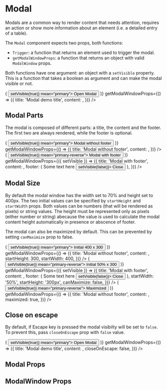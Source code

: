 

<Meta title="Components/Modal" component={Modal} />

# Modal

Modals are a common way to render content that needs attention,
requires an action or show more information about an element (i.e. a detailed entry of a table).

The `Modal` component expects two props, both functions:

-   `Trigger`: a function that returns an element used to trigger the modal.
-   `getModalWindowProps`: a function that returns an object with valid `ModalWindow` props.

Both functions have one argument: an object with a `setVisible` property.
This is a function that takes a boolean as argument and can make the modal visible or not.

<Preview>
    <Story name="Default">
        <div>
            <Modal
                Trigger={({ setVisible }) => (
                    <Button onClick={() => setVisible(true)} mean="primary">
                        Open Modal
                    </Button>
                )}
                getModalWindowProps={() => ({
                    title: 'Modal demo title',
                    content: <Lorem paragraphs={3} />,
                })}
            />
        </div>
    </Story>
</Preview>

## Modal Parts

The modal is composed of different parts: a title, the content and the footer.
The first two are always rendered, while the footer is optional.

<Preview>
    <Story name="Modal Parts">
        <div>
            <Modal
                Trigger={({ setVisible }) => (
                    <Button onClick={() => setVisible(true)} mean="primary">
                        Modal without footer
                    </Button>
                )}
                getModalWindowProps={() => ({
                    title: 'Modal without footer',
                    content: <Lorem paragraphs={3} />,
                })}
            />
            <Modal
                Trigger={({ setVisible }) => (
                    <Button onClick={() => setVisible(true)} mean="primary-reverse">
                        Modal with footer
                    </Button>
                )}
                getModalWindowProps={({ setVisible }) => ({
                    title: 'Modal with footer',
                    content: <Lorem paragraphs={3} />,
                    footer: (
                        <Fragment>
                            <span className="color-accent">Some text here</span>
                            <Button size="small" onClick={() => setVisible(false)}>
                                Close
                            </Button>
                        </Fragment>
                    ),
                })}
            />
        </div>
    </Story>
</Preview>

## Modal Size

By default the modal window has the width set to 70% and height set to 400px.
The two initial values can be specified by `startHeight` and `startWidth` props.
Both values can be numbers (that will be rendered as pixels) or string values.
The height must be represented only as pixels (either number or string) abecause the value is used to
calculate the modal content height automatically in presence or abscence of footer.

The modal can also be maximized by default. This can be prevented by setting `canMaximize` prop to false.

<Preview>
    <Story name="Modal Size">
        <div>
            <Modal
                Trigger={({ setVisible }) => (
                    <Button onClick={() => setVisible(true)} mean="primary">
                        Initial 400 x 300
                    </Button>
                )}
                getModalWindowProps={() => ({
                    title: 'Modal without footer',
                    content: <Lorem paragraphs={3} />,
                    startHeight: 300,
                    startWidth: 400,
                })}
            />
            <Modal
                Trigger={({ setVisible }) => (
                    <Button onClick={() => setVisible(true)} mean="primary-reverse">
                        Initial 50% x 300
                    </Button>
                )}
                getModalWindowProps={({ setVisible }) => ({
                    title: 'Modal with footer',
                    content: <Lorem paragraphs={3} />,
                    footer: (
                        <Fragment>
                            <span className="color-accent">Some text here</span>
                            <Button size="small" onClick={() => setVisible(false)}>
                                Close
                            </Button>
                        </Fragment>
                    ),
                    startWidth: '50%',
                    startHeight: '300px',
                    canMaximize: false,
                })}
            />
            <Modal
                Trigger={({ setVisible }) => (
                    <Button onClick={() => setVisible(true)} mean="primary-reverse">
                        Maximized
                    </Button>
                )}
                getModalWindowProps={() => ({
                    title: 'Modal without footer',
                    content: <Lorem paragraphs={3} />,
                    maximized: true,
                })}
            />
        </div>
    </Story>
</Preview>

## Close on escape

By default, if Escape key is pressed the modal visibilty will be set to `false`. To prevent this, pass `closeOnEscape` prop with `false` value.

<Preview>
    <Story name="closeOnEscape false">
        <div>
            <Modal
                Trigger={({ setVisible }) => (
                    <Button onClick={() => setVisible(true)} mean="primary">
                        Open Modal
                    </Button>
                )}
                getModalWindowProps={() => ({
                    title: 'Modal demo title',
                    content: <Lorem paragraphs={3} />,
                    closeOnEscape: false,
                })}
            />
        </div>
    </Story>
</Preview>

## Modal Props

<Props of={Modal} />

## ModalWindow Props

<Props of={ModalWindow} />
